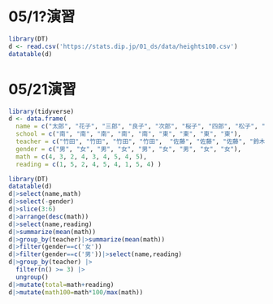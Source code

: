 # 05/1?演習


```{r}
library(DT)
d <- read.csv('https://stats.dip.jp/01_ds/data/heights100.csv')
datatable(d)
```










# 05/21演習

```{r}
library(tidyverse)
d <- data.frame(
  name = c("太郎", "花子", "三郎", "良子", "次郎", "桜子", "四郎", "松子", "愛子"),
  school = c("南", "南", "南", "南", "南", "東", "東", "東", "東"),
  teacher = c("竹田", "竹田", "竹田", "竹田",  "佐藤", "佐藤", "佐藤", "鈴木", "鈴木"),
  gender = c("男", "女", "男", "女", "男", "女", "男", "女", "女"),
  math = c(4, 3, 2, 4, 3, 4, 5, 4, 5),
  reading = c(1, 5, 2, 4, 5, 4, 1, 5, 4) )

library(DT)
datatable(d)
d|>select(name,math)
d|>select(-gender)
d|>slice(3:6)
d|>arrange(desc(math))
d|>select(name,reading)
d|>summarize(mean(math))
d|>group_by(teacher)|>summarize(mean(math))
d|>filter(gender==c('女'))
d|>filter(gender==c('男'))|>select(name,reading)
d|>group_by(teacher) |>
  filter(n() >= 3) |>
  ungroup()
d|>mutate(total=math+reading)
d|>mutate(math100=math*100/max(math))
```

